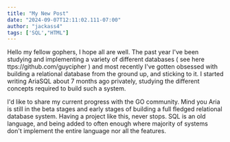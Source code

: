 ---
title: "My New Post"
date: "2024-09-07T12:11:02.111-07:00"
author: "jackass4"
tags: ['SQL',"HTML"]
---

<p>Hello my fellow gophers, I hope all are well. The past year I've been studying and implementing a variety of different databases ( see here ttps://github.com/guycipher  ) and most recently I've gotten obsessed with building a relational database from the ground up, and sticking to it. I started writing AriaSQL about 7 months ago privately, studying the different concepts required to build such a system.</p>

<p>I'd like to share my current progress with the GO community. Mind you Aria is still in the beta stages and early stages of building a full fledged relational database system. Having a project like this, never stops. SQL is an old language, and being added to often enough where majority of systems don't implement the entire language nor all the features.</p>
